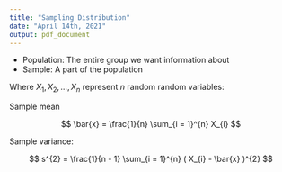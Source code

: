 ```yaml
---
title: "Sampling Distribution"
date: "April 14th, 2021"
output: pdf_document
---
```


* Population: The entire group we want information about
* Sample: A part of the population

Where $X_{1}, X_{2}, \dots , X_{n}$ represent $n$ random random variables:

Sample mean

$$
\bar{x} = \frac{1}{n} \sum_{i = 1}^{n} X_{i}
$$

Sample variance:

$$
s^{2} = \frac{1}{n - 1} \sum_{i = 1}^{n} ( X_{i} - \bar{x} )^{2}
$$
